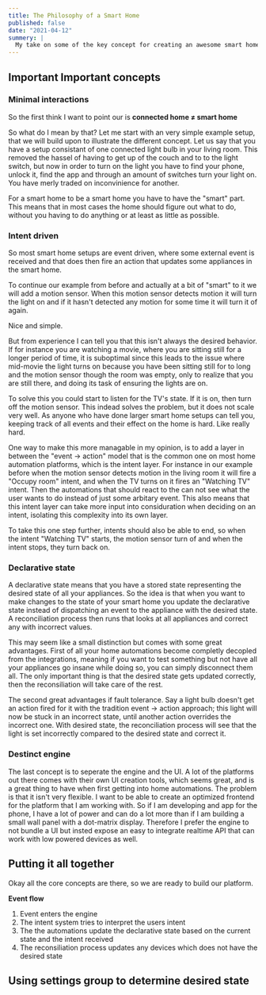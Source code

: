 ```yaml
---
title: The Philosophy of a Smart Home
published: false
date: "2021-04-12"
summery: |
  My take on some of the key concept for creating an awesome smart home
---
```


Important
Important concepts
---------

### Minimal interactions

So the first think I want to point our is **connected home ≠ smart home**

So what do I mean by that? Let me start with an very simple example setup, that we will build upon to illustrate the different concept. Let us say that you have a setup consistant of one connected light bulb in your living room. This removed the hassel of having to get up of the couch and to to the light switch, but now in order to turn on the light you have to find your phone, unlock it, find the app and through an amount of switches turn your light on. You have merly traded on inconvinience for another.

For a smart home to be a smart home you have to have the "smart" part. This means that in most cases the home should figure out what to do, without you having to do anything or at least as little as possible.



### Intent driven

So most smart home setups are event driven, where some external event is received and that does then fire an action that updates some appliances in the smart home.

To continue our example from before and actually at a bit of "smart" to it we will add a motion sensor. When this motion sensor detects motion it will turn the light on and if it hasn't detected any motion for some time it will turn it of again.

Nice and simple.

But from experience I can tell you that this isn't always the desired behavior. If for instance you are watching a movie, where you are sitting still for a longer period of time, it is suboptimal since this leads to the issue where mid-movie the light turns on because you have been sitting still for to long and the motion sensor though the room was empty, only to realize that you are still there, and doing its task of ensuring the lights are on.

To solve this you could start to listen for the TV's state. If it is on, then turn off the motion sensor. This indead solves the problem, but it does not scale very well. As anyone who have done larger smart home setups can tell you, keeping track of all events and their effect on the home is hard. Like really hard.

One way to make this more managable in my opinion, is to add a layer in between the "event -> action" model that is the common one on most home automation platforms, which is the intent layer. For instance in our example before when the motion sensor detects motion in the living room it will fire a "Occupy room" intent, and when the TV turns on it fires an "Watching TV" intent. Then the automations that should react to the can not see what the user wants to do instead of just some arbitary event.
This also means that this intent layer can take more input into considuration when deciding on an intent, isolating this complexity into its own layer.

To take this one step further, intents should also be able to end, so when the intent "Watching TV" starts, the motion sensor turn of and when the intent stops, they turn back on.

### Declarative state

A declarative state means that you have a stored state representing the desired state of all your appliances. So the idea is that when you want to make changes to the state of your smart home you update the declarative state instead of dispatching an event to the appliance with the desired state. A reconciliation process then runs that looks at all appliances and correct any with incorrect values.

This may seem like a small distinction but comes with some great advantages. First of all your home automations become completly decopled from the integrations, meaning if you want to test something but not have all your appliances go insane while doing so, you can simply disconnect them all. The only important thing is that the desired state gets updated correctly, then the reconsiliation will take care of the rest.

The second great advantages if fault tolerance. Say a light bulb doesn't get an action fired for it with the tradition event -> action approach; this light will now be stuck in an incorrect state, until another action overrides the incorrect one. With desired state, the reconciliation process will see that the light is set incorrectly compared to the desired state and correct it.

### Destinct engine

The last concept is to seperate the engine and the UI. A lot of the platforms out there comes with their own UI creation tools, which seems great, and is a great thing to have when first getting into home automations. The problem is that it isn't very flexible. I want to be able to create an optimized frontend for the platform that I am working with. So if I am developing and app for the phone, I have a lot of power and can do a lot more than if I am building a small wall panel with a dot-matrix display. Therefore I prefer the engine to not bundle a UI but insted expose an easy to integrate realtime API that can work with low powered devices as well.


Putting it all together
--------

Okay all the core concepts are there, so we are ready to build our platform.

**Event flow**

1. Event enters the engine
1. The intent system tries to interpret the users intent
1. The the automations update the declarative state based on the current state and the intent received
1. The reconsiliation process updates any devices which does not have the desired state

Using settings group to determine desired state
---------

